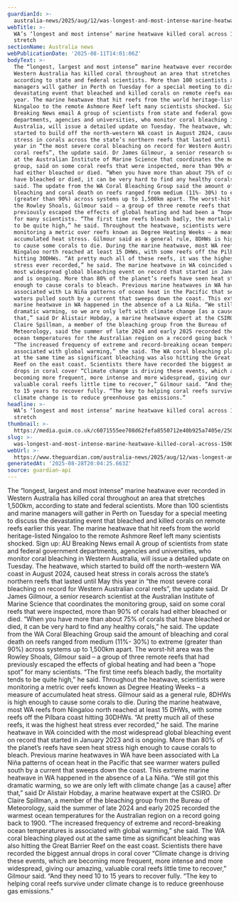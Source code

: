 ```yaml
---
guardianId: >-
  australia-news/2025/aug/12/was-longest-and-most-intense-marine-heatwave-killed-coral-across-1500km-stretch
webTitle: >-
  WA’s ‘longest and most intense’ marine heatwave killed coral across 1,500km
  stretch
sectionName: Australia news
webPublicationDate: '2025-08-11T14:01:06Z'
bodyText: >-
  The “longest, largest and most intense” marine heatwave ever recorded in
  Western Australia has killed coral throughout an area that stretches 1,500km,
  according to state and federal scientists. More than 100 scientists and marine
  managers will gather in Perth on Tuesday for a special meeting to discuss the
  devastating event that bleached and killed corals on remote reefs earlier this
  year. The marine heatwave that hit reefs from the world heritage-listed
  Ningaloo to the remote Ashmore Reef left many scientists shocked. Sign up: AU
  Breaking News email A group of scientists from state and federal government
  departments, agencies and universities, who monitor coral bleaching in Western
  Australia, will issue a detailed update on Tuesday. The heatwave, which
  started to build off the north-western WA coast in August 2024, caused heat
  stress in corals across the state’s northern reefs that lasted until May this
  year in “the most severe coral bleaching on record for Western Australian
  coral reefs”, the update said. Dr James Gilmour, a senior research scientist
  at the Australian Institute of Marine Science that coordinates the monitoring
  group, said on some coral reefs that were inspected, more than 90% of corals
  had either bleached or died. “When you have more than about 75% of corals that
  have bleached or died, it can be very hard to find any healthy corals,” he
  said. The update from the WA Coral Bleaching Group said the amount of
  bleaching and coral death on reefs ranged from medium (11%- 30%) to extreme
  (greater than 90%) across systems up to 1,500km apart. The worst-hit area was
  the Rowley Shoals, Gilmour said – a group of three remote reefs that had
  previously escaped the effects of global heating and had been a “hope spot”
  for many scientists. “The first time reefs bleach badly, the mortality tends
  to be quite high,” he said. Throughout the heatwave, scientists were
  monitoring a metric over reefs known as Degree Heating Weeks – a measure of
  accumulated heat stress. Gilmour said as a general rule, 8DHWs is high enough
  to cause some corals to die. During the marine heatwave, most WA reefs from
  Ningaloo north reached at least 15 DHWs, with some reefs off the Pilbara coast
  hitting 30DHWs. “At pretty much all of these reefs, it was the highest heat
  stress ever recorded,” he said. The marine heatwave in WA coincided with the
  most widespread global bleaching event on record that started in January 2023
  and is ongoing. More than 80% of the planet’s reefs have seen heat stress high
  enough to cause corals to bleach. Previous marine heatwaves in WA have been
  associated with La Niña patterns of ocean heat in the Pacific that see warmer
  waters pulled south by a current that sweeps down the coast. This extreme
  marine heatwave in WA happened in the absence of a La Niña. “We still got this
  dramatic warming, so we are only left with climate change [as a cause] after
  that,” said Dr Alistair Hobday, a marine heatwave expert at the CSIRO. Dr
  Claire Spillman, a member of the bleaching group from the Bureau of
  Meteorology, said the summer of late 2024 and early 2025 recorded the warmest
  ocean temperatures for the Australian region on a record going back to 1900.
  “The increased frequency of extreme and record-breaking ocean temperatures is
  associated with global warming,” she said. The WA coral bleaching played out
  at the same time as significant bleaching was also hitting the Great Barrier
  Reef on the east coast. Scientists there have recorded the biggest annual
  drops in coral cover “Climate change is driving these events, which are
  becoming more frequent, more intense and more widespread, giving our amazing,
  valuable coral reefs little time to recover,” Gilmour said. “And they need 10
  to 15 years to recover fully. “The key to helping coral reefs survive under
  climate change is to reduce greenhouse gas emissions.”
headline: >-
  WA’s ‘longest and most intense’ marine heatwave killed coral across 1,500km
  stretch
thumbnail: >-
  https://media.guim.co.uk/c6071555ee708d62fefa8550712e40b925a7405e/250_0_3750_3000/500.jpg
slug: >-
  was-longest-and-most-intense-marine-heatwave-killed-coral-across-1500km-stretch
webUrl: >-
  https://www.theguardian.com/australia-news/2025/aug/12/was-longest-and-most-intense-marine-heatwave-killed-coral-across-1500km-stretch
generatedAt: '2025-08-28T20:04:25.663Z'
source: guardian-api
---
```

The “longest, largest and most intense” marine heatwave ever recorded in Western Australia has killed coral throughout an area that stretches 1,500km, according to state and federal scientists. More than 100 scientists and marine managers will gather in Perth on Tuesday for a special meeting to discuss the devastating event that bleached and killed corals on remote reefs earlier this year. The marine heatwave that hit reefs from the world heritage-listed Ningaloo to the remote Ashmore Reef left many scientists shocked. Sign up: AU Breaking News email A group of scientists from state and federal government departments, agencies and universities, who monitor coral bleaching in Western Australia, will issue a detailed update on Tuesday. The heatwave, which started to build off the north-western WA coast in August 2024, caused heat stress in corals across the state’s northern reefs that lasted until May this year in “the most severe coral bleaching on record for Western Australian coral reefs”, the update said. Dr James Gilmour, a senior research scientist at the Australian Institute of Marine Science that coordinates the monitoring group, said on some coral reefs that were inspected, more than 90% of corals had either bleached or died. “When you have more than about 75% of corals that have bleached or died, it can be very hard to find any healthy corals,” he said. The update from the WA Coral Bleaching Group said the amount of bleaching and coral death on reefs ranged from medium (11%- 30%) to extreme (greater than 90%) across systems up to 1,500km apart. The worst-hit area was the Rowley Shoals, Gilmour said – a group of three remote reefs that had previously escaped the effects of global heating and had been a “hope spot” for many scientists. “The first time reefs bleach badly, the mortality tends to be quite high,” he said. Throughout the heatwave, scientists were monitoring a metric over reefs known as Degree Heating Weeks – a measure of accumulated heat stress. Gilmour said as a general rule, 8DHWs is high enough to cause some corals to die. During the marine heatwave, most WA reefs from Ningaloo north reached at least 15 DHWs, with some reefs off the Pilbara coast hitting 30DHWs. “At pretty much all of these reefs, it was the highest heat stress ever recorded,” he said. The marine heatwave in WA coincided with the most widespread global bleaching event on record that started in January 2023 and is ongoing. More than 80% of the planet’s reefs have seen heat stress high enough to cause corals to bleach. Previous marine heatwaves in WA have been associated with La Niña patterns of ocean heat in the Pacific that see warmer waters pulled south by a current that sweeps down the coast. This extreme marine heatwave in WA happened in the absence of a La Niña. “We still got this dramatic warming, so we are only left with climate change [as a cause] after that,” said Dr Alistair Hobday, a marine heatwave expert at the CSIRO. Dr Claire Spillman, a member of the bleaching group from the Bureau of Meteorology, said the summer of late 2024 and early 2025 recorded the warmest ocean temperatures for the Australian region on a record going back to 1900. “The increased frequency of extreme and record-breaking ocean temperatures is associated with global warming,” she said. The WA coral bleaching played out at the same time as significant bleaching was also hitting the Great Barrier Reef on the east coast. Scientists there have recorded the biggest annual drops in coral cover “Climate change is driving these events, which are becoming more frequent, more intense and more widespread, giving our amazing, valuable coral reefs little time to recover,” Gilmour said. “And they need 10 to 15 years to recover fully. “The key to helping coral reefs survive under climate change is to reduce greenhouse gas emissions.”
